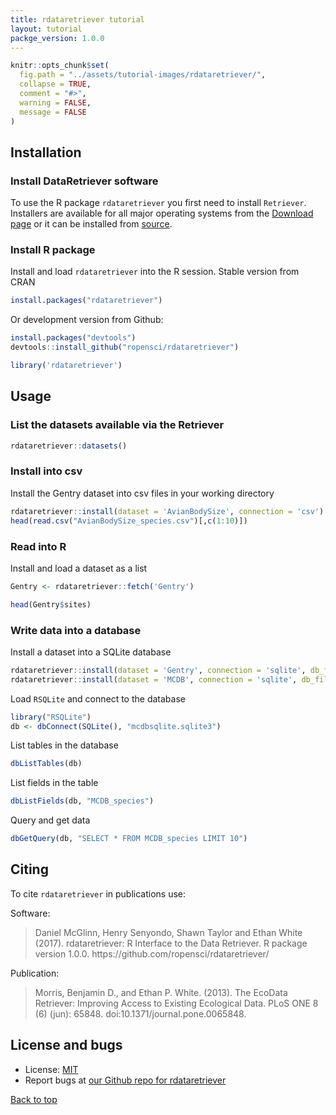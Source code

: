 ```yaml
---
title: rdataretriever tutorial
layout: tutorial
packge_version: 1.0.0
---
```


```r
knitr::opts_chunk$set(
  fig.path = "../assets/tutorial-images/rdataretriever/",
  collapse = TRUE,
  comment = "#>",
  warning = FALSE,
  message = FALSE
)
```

<section id="installation">

## Installation

### Install DataRetriever software

To use the R package `rdataretriever` you first need to install `Retriever`. Installers are available for all major operating systems from the [Download page](http://www.ecodataretriever.org/) or it can be installed from [source](https://github.com/weecology/retriever).

### Install R package

Install and load `rdataretriever` into the R session. Stable version from CRAN

```r
install.packages("rdataretriever")
```

Or development version from Github:

```r
install.packages("devtools")
devtools::install_github("ropensci/rdataretriever")
```

```r
library('rdataretriever')
```

<section id="usage">

## Usage

### List the datasets available via the Retriever

```r
rdataretriever::datasets()
```

### Install into csv

Install the Gentry dataset into csv files in your working directory

```r
rdataretriever::install(dataset = 'AvianBodySize', connection = 'csv')
head(read.csv("AvianBodySize_species.csv")[,c(1:10)])
```

### Read into R

Install and load a dataset as a list

```r
Gentry <- rdataretriever::fetch('Gentry')
```

```r
head(Gentry$sites)
```

### Write data into a database

Install a dataset into a SQLite database

```r
rdataretriever::install(dataset = 'Gentry', connection = 'sqlite', db_file = "gentrysqlite.sqlite3")
rdataretriever::install(dataset = 'MCDB', connection = 'sqlite', db_file = "mcdbsqlite.sqlite3")
```

Load `RSQLite` and connect to the database

```r
library("RSQLite")
db <- dbConnect(SQLite(), "mcdbsqlite.sqlite3")
```

List tables in the database

```r
dbListTables(db)
```

List fields in the table

```r
dbListFields(db, "MCDB_species")
```

Query and get data

```r
dbGetQuery(db, "SELECT * FROM MCDB_species LIMIT 10")
```

<section id="citing">

## Citing

To cite `rdataretriever` in publications use:

Software:

> Daniel McGlinn, Henry Senyondo, Shawn Taylor and Ethan White (2017). rdataretriever: R Interface to the Data Retriever. R package version 1.0.0. https://github.com/ropensci/rdataretriever/

Publication:

> Morris, Benjamin D., and Ethan P. White. (2013). The EcoData Retriever: Improving Access to Existing Ecological Data. PLoS ONE 8 (6) (jun): 65848. doi:10.1371/journal.pone.0065848.

<section id="license_bugs">

## License and bugs

* License: [MIT](http://opensource.org/licenses/MIT)
* Report bugs at [our Github repo for rdataretriever](https://github.com/ropensci/rdataretriever/issues?state=open)

[Back to top](#top)
